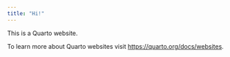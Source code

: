 ```yaml
---
title: "Hi!"
---
```


This is a Quarto website.

To learn more about Quarto websites visit <https://quarto.org/docs/websites>.
